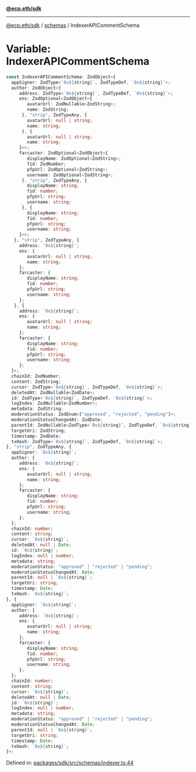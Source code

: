 [**@ecp.eth/sdk**](../../index.mdx)

***

[@ecp.eth/sdk](/sdk-reference/index.mdx) / [schemas](/sdk-reference/schemas/index.mdx) / IndexerAPICommentSchema

# Variable: IndexerAPICommentSchema

```ts
const IndexerAPICommentSchema: ZodObject<{
  appSigner: ZodType<`0x${string}`, ZodTypeDef, `0x${string}`>;
  author: ZodObject<{
     address: ZodType<`0x${string}`, ZodTypeDef, `0x${string}`>;
     ens: ZodOptional<ZodObject<{
        avatarUrl: ZodNullable<ZodString>;
        name: ZodString;
      }, "strip", ZodTypeAny, {
        avatarUrl: null | string;
        name: string;
      }, {
        avatarUrl: null | string;
        name: string;
     }>>;
     farcaster: ZodOptional<ZodObject<{
        displayName: ZodOptional<ZodString>;
        fid: ZodNumber;
        pfpUrl: ZodOptional<ZodString>;
        username: ZodOptional<ZodString>;
      }, "strip", ZodTypeAny, {
        displayName: string;
        fid: number;
        pfpUrl: string;
        username: string;
      }, {
        displayName: string;
        fid: number;
        pfpUrl: string;
        username: string;
     }>>;
   }, "strip", ZodTypeAny, {
     address: `0x${string}`;
     ens: {
        avatarUrl: null | string;
        name: string;
     };
     farcaster: {
        displayName: string;
        fid: number;
        pfpUrl: string;
        username: string;
     };
   }, {
     address: `0x${string}`;
     ens: {
        avatarUrl: null | string;
        name: string;
     };
     farcaster: {
        displayName: string;
        fid: number;
        pfpUrl: string;
        username: string;
     };
  }>;
  chainId: ZodNumber;
  content: ZodString;
  cursor: ZodType<`0x${string}`, ZodTypeDef, `0x${string}`>;
  deletedAt: ZodNullable<ZodDate>;
  id: ZodType<`0x${string}`, ZodTypeDef, `0x${string}`>;
  logIndex: ZodNullable<ZodNumber>;
  metadata: ZodString;
  moderationStatus: ZodEnum<["approved", "rejected", "pending"]>;
  moderationStatusChangedAt: ZodDate;
  parentId: ZodNullable<ZodType<`0x${string}`, ZodTypeDef, `0x${string}`>>;
  targetUri: ZodString;
  timestamp: ZodDate;
  txHash: ZodType<`0x${string}`, ZodTypeDef, `0x${string}`>;
}, "strip", ZodTypeAny, {
  appSigner: `0x${string}`;
  author: {
     address: `0x${string}`;
     ens: {
        avatarUrl: null | string;
        name: string;
     };
     farcaster: {
        displayName: string;
        fid: number;
        pfpUrl: string;
        username: string;
     };
  };
  chainId: number;
  content: string;
  cursor: `0x${string}`;
  deletedAt: null | Date;
  id: `0x${string}`;
  logIndex: null | number;
  metadata: string;
  moderationStatus: "approved" | "rejected" | "pending";
  moderationStatusChangedAt: Date;
  parentId: null | `0x${string}`;
  targetUri: string;
  timestamp: Date;
  txHash: `0x${string}`;
}, {
  appSigner: `0x${string}`;
  author: {
     address: `0x${string}`;
     ens: {
        avatarUrl: null | string;
        name: string;
     };
     farcaster: {
        displayName: string;
        fid: number;
        pfpUrl: string;
        username: string;
     };
  };
  chainId: number;
  content: string;
  cursor: `0x${string}`;
  deletedAt: null | Date;
  id: `0x${string}`;
  logIndex: null | number;
  metadata: string;
  moderationStatus: "approved" | "rejected" | "pending";
  moderationStatusChangedAt: Date;
  parentId: null | `0x${string}`;
  targetUri: string;
  timestamp: Date;
  txHash: `0x${string}`;
}>;
```

Defined in: [packages/sdk/src/schemas/indexer.ts:44](https://github.com/ecp-eth/comments-monorepo/blob/main/packages/sdk/src/schemas/indexer.ts#L44)
